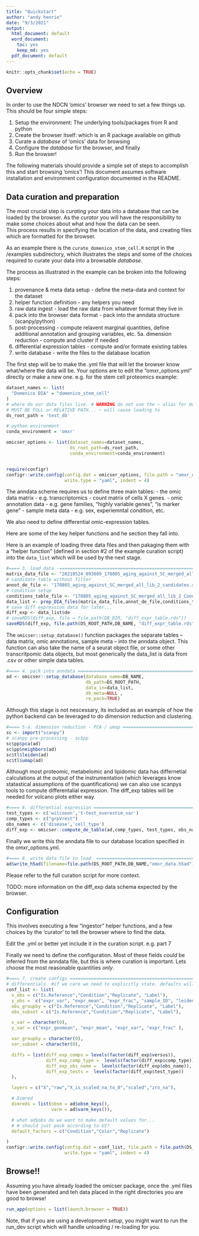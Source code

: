 ```yaml
---
title: "Quickstart"
author: "andy henrie"
date: "9/3/2021"
output:
  html_document: default
  word_document: 
    toc: yes
    keep_md: yes
  pdf_document: default
---
```


```r
knitr::opts_chunk$set(echo = TRUE)
```

## Overview

In order to use the NDCN ‘omics’ browser we need to set a few things up.  This should be four simple steps:

1. Setup the environment: The underlying tools/packages from R and python
2. Create the browser itself: which is an R package available on github
3. Curate a _database_ of ‘omics’ data for browsing
4. Configure the _database_ for the browser, and finally
5. Run the browser!

The following materials should provide a simple set of steps to accomplish this and start browsing ‘omics’!
This document assumes software installation and environment configuration documented in the README.  
    
## Data curation and preparation

The most crucial step is _curating_ your data into a database that can be loaded by the browser.  As the _curator_ you will have the responsibility to make some choices about what and how the data can be seen.  
This process results in specifying the location of the data, and creating files which are formatted for the browser.

As an example there is the `curate_domenico_stem_cell.R` script in the /examples subdirectory, which illustrates the steps and some of the choices required to curate your data into a browsable _database_. 

The process as illustrated in the example can be broken into the following steps:

1. provenance & meta data setup - define the meta-data and context for the dataset
2. helper function definition - any helpers you need
3. raw data ingest - load the raw data from whatever format they live in
4. pack into the browser data format - pack into the anndata structure (scanpy/python)
5. post-processing - compute relavent marginal quantities, define additional annotation and grouping variables, etc.
  5a. dimension reduction - compute and cluster if needed
6. differential expression tables - compute and/or formate existing tables
7. write database - write the files to the database location


The first step will be to make the .yml file that will let the browser know what/where the data will be.  Your options are to edit the "omxr_options.yml" directly or make a new one. e.g. for the stem cell proteomics example:

```r

dataset_names <- list(
  "Domenico DIA" = "domenico_stem_cell"
)
# where do our data files live. # WARNING do not use the ~ alias for Home
# MUST BE FULL or RELATIVE PATH... ~ will cause loading to
ds_root_path = 'test_db'

# python environment
conda_environment = 'omxr'

omicser_options <- list(dataset_names=dataset_names,
                        ds_root_path=ds_root_path,
                        conda_environment=conda_environment)


require(configr)
configr::write.config(config.dat = omicser_options, file.path = "omxr_options.yml",
                      write.type = "yaml", indent = 4)
```

The anndata scheme requires us to define three main tables:
- the omic data matrix - e.g. transcriptomics - count matrix of cells X genes.
- omic annotation data - e.g. gene families, "highly variable genes", "is marker gene"
- sample meta data - e.g.  sex, experiemntal condition, etc.

We also need to define differential omic-expression tables.

Here are some of the key helper functions and he section they fall into.

Here is an example of loading three data files and then pakaging them with a "helper function" (defined in section #2 of the example curation script) into the `data_list` which will be used by the next stage.

``` r
#==== 3. load data -========================================================================================
matrix_data_file <- "20210524_093609_170805_aging_against_SC_merged_all_lib_2_Report.xls"
# candidate table without filter
annot_de_file <- "170805_aging_against_SC_merged_all_lib_2_candidates.xls"
# condition setup
conditions_table_file <- "170805_aging_against_SC_merged_all_lib_2_ConditionSetup.xls"
data_list <- prep_DIA_files(matrix_data_file,annot_de_file,conditions_table_file,RAW_DIR)
# save diff expression data for later...
diff_exp <- data_list$de
# saveRDS(diff_exp, file = file.path(DB_DIR, "diff_expr_table.rds"))
saveRDS(diff_exp, file.path(DS_ROOT_PATH,DB_NAME, "diff_expr_table.rds"))
```

The `omicser::setup_database()` function packages the separate tables -- data matrix, omic annotations, sample meta -- into the anndata object.  This function can also take the name of a seurat object file, or some other transcritpomic data objects, but most generically the data_list is data from .csv or other simple data tables.

``` r
#==== 4. pack into anndata =========================================================================
ad <- omicser::setup_database(database_name=DB_NAME,
                              db_path=DS_ROOT_PATH,
                              data_in=data_list,
                              db_meta=NULL ,
                              re_pack=TRUE)
```


Although this stage is not nescessary, its included as an example of how the python backend can be leveraged to do dimension reduction and clustering.

``` r
#==== 5-a. dimension reduction - PCA / umap ========================================================
sc <- import("scanpy")
# scanpy pre-processing - sc$pp
sc$pp$pca(ad)
sc$pp$neighbors(ad)
sc$tl$leiden(ad)
sc$tl$umap(ad)

```


Although most proteomic, metabelomic and lipidomic data has differnetial calculations at the output of the instrumentation (which leverages know statastical assumptions of the quantifications) we can also use scanpys tools to compute differentalial expression.  The diff_exp tables will be needed for volcano plots either way.

``` r
#==== 6. differential expression =====================================================================
test_types <- c('wilcoxon','t-test_overestim_var')
comp_types <- c("grpVrest")
obs_names <- c('disease','cell_type')
diff_exp <- omicser::compute_de_table(ad,comp_types, test_types, obs_names)


```

Finally we write this the anndata file to our database location specified in the  omxr_options.yml.

``` r
#==== 8. write data file to load  =========================================================================
ad$write_h5ad(filename=file.path(DS_ROOT_PATH,DB_NAME,"omxr_data.h5ad"))
```

Please refer to the full curation script for more context. 

TODO:  more information on the diff_exp data schema expected by the browser.


## Configuration
This involves executing a few “ingestor” helper functions, and a few choices by the ‘curator’ to tell the browser where to find the data.  

Edit the .yml or better yet include it in the curation script.  e.g. part 7

Finally we need to define the configuration.  Most of these fields *could* be inferred from the anndata file, but this is where curation is important.  Lets choose the most reasonable quantities _only_.  

``` r
#==== 7. create configs =========================================================================
# differentials  #if we care we need to explicitly state. defaults will be the order...
conf_list <- list(
  x_obs = c("Is.Reference","Condition","Replicate", "Label"),
  y_obs =  c("expr_var", "expr_mean", "expr_frac", "sample_ID", "leiden"), #MEASURES
  obs_groupby = c("Is.Reference","Condition","Replicate", "Label"),
  obs_subset = c("Is.Reference","Condition","Replicate", "Label"),

  x_var = character(0),
  y_var = c("expr_geomean", "expr_mean", "expr_var", "expr_frac" ),

  var_groupby = character(0),
  var_subset = character(0),

  diffs = list(diff_exp_comps = levels(factor(diff_exp$versus)),
               diff_exp_comp_type =  levels(factor(diff_exp$comp_type)),
               diff_exp_obs_name =  levels(factor(diff_exp$obs_name)),
               diff_exp_tests =  levels(factor(diff_exp$test_type))
  ),

  layers = c("X","raw","X_is_scaled_na_to_0","scaled","zro_na"),

  # Dimred
  dimreds = list(obsm = ad$obsm_keys(),
                 varm = ad$varm_keys()),

  # what ad$obs do we want to make default values for...
  # # should just pack according to UI?
  default_factors = c("Condition","Color","Replicate")

)
configr::write.config(config.dat = conf_list, file.path = file.path(DS_ROOT_PATH,DB_NAME,"config.yml" ),
                      write.type = "yaml", indent = 4)


```

## Browse!!

Assuming you have already loaded the omicser package, once the .yml files have been generated and teh data placed in the right directories you are good to browse!

```r

run_app(options = list(launch.browser = TRUE))

```

Note, that if you are using a development setup, you might want to run the run_dev script which will handle unloading / re-loading for you.
